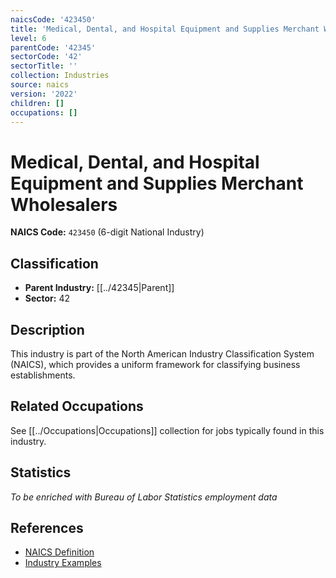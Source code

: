 ```yaml
---
naicsCode: '423450'
title: 'Medical, Dental, and Hospital Equipment and Supplies Merchant Wholesalers'
level: 6
parentCode: '42345'
sectorCode: '42'
sectorTitle: ''
collection: Industries
source: naics
version: '2022'
children: []
occupations: []
---
```

# Medical, Dental, and Hospital Equipment and Supplies Merchant Wholesalers

**NAICS Code:** `423450` (6-digit National Industry)

## Classification

- **Parent Industry:** [[../42345|Parent]]
- **Sector:** 42

## Description

This industry is part of the North American Industry Classification System (NAICS), which provides a uniform framework for classifying business establishments.

## Related Occupations

See [[../Occupations|Occupations]] collection for jobs typically found in this industry.

## Statistics

*To be enriched with Bureau of Labor Statistics employment data*

## References

- [NAICS Definition](https://www.census.gov/naics/)
- [Industry Examples](https://www.census.gov/naics/2022NAICS/)
